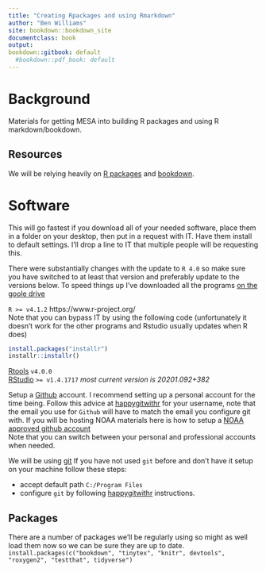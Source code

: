 ```yaml
---
title: "Creating Rpackages and using Rmarkdown"
author: "Ben Williams"
site: bookdown::bookdown_site
documentclass: book
output:
bookdown::gitbook: default
  #bookdown::pdf_book: default
---
```


# Background

Materials for getting MESA into building R packages and using R markdown/bookdown.

## Resources

We will be relying heavily on [R packages](https://r-pkgs.org/index.html) and [bookdown](https://bookdown.org/yihui/bookdown/). 


# Software 
This will go fastest if you download all of your needed software, place them in a folder on your desktop, then put in a request with IT. Have them install to default settings. I'll drop a line to IT that multiple people will be requesting this. 

There were substantially changes with the update to `R 4.0` so make sure you have switched to at least that version and preferably update to the versions below.
To speed things up I've downloaded all the programs [on the goole drive](https://drive.google.com/drive/folders/1D0Ny63iEiOpoZNqFi4Y3UX_Q0dHxuCTN?usp=sharing)

`R >= v4.1.2` https://www.r-project.org/  
Note that you can bypass IT by using the following code (unfortunately it doesn't work for the other programs and Rstudio usually updates when R does)
```r
install.packages("installr")
installr::installr()
```
[Rtools](https://cran.r-project.org/bin/windows/Rtools/rtools40.html) `v4.0.0`     
[RStudio](https://www.rstudio.com/products/rstudio/download/#download) `>= v1.4.1717` *most current version is 20201.092+382*  

Setup a [Github](https://github.com) account.
I recommend setting up a personal account for the time being. 
Follow this advice at [happygitwithr](https://happygitwithr.com/github-acct.html) for your username, note that the email you use for `Github` will have to match the email you configure git with.
If you will be hosting NOAA materials here is how to setup a [NOAA approved github account](https://noaa-fisheries-integrated-toolbox.github.io/resources/onboarding/github-account/)  
Note that you can switch between your personal and professional accounts when needed.

We will be using [git](https://git-scm.com/download/win)
If you have not used `git` before and don't have it setup on your machine follow these steps:

* accept default path `C:/Program Files` 
* configure `git` by following [happygitwithr](https://happygitwithr.com/hello-git.html) instructions.


## Packages
There are a number of packages we'll be regularly using so might as well load them now so we can be sure they are up to date.  
`
install.packages(c("bookdown", "tinytex", "knitr", devtools", "roxygen2", "testthat", tidyverse")
`
